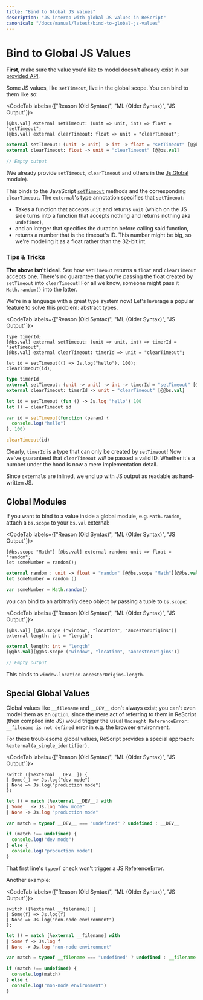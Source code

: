 ```yaml
---
title: "Bind to Global JS Values"
description: "JS interop with global JS values in ReScript"
canonical: "/docs/manual/latest/bind-to-global-js-values"
---
```


# Bind to Global JS Values

**First**, make sure the value you'd like to model doesn't already exist in our [provided API](api/js).

Some JS values, like `setTimeout`, live in the global scope. You can bind to them like so:

<CodeTab labels={["Reason (Old Syntax)", "ML (Older Syntax)", "JS Output"]}>

```re
[@bs.val] external setTimeout: (unit => unit, int) => float = "setTimeout";
[@bs.val] external clearTimeout: float => unit = "clearTimeout";
```

```ml
external setTimeout: (unit -> unit) -> int -> float = "setTimeout" [@@bs.val]
external clearTimeout: float -> unit = "clearTimeout" [@@bs.val]
```

```js
// Empty output
```

</CodeTab>

(We already provide `setTimeout`, `clearTimeout` and others in the [Js.Global](api/js/global) module).

This binds to the JavaScript [`setTimeout`](https://developer.mozilla.org/en-US/docs/Web/API/WindowOrworkerGlobalScope/setTimeout) methods and the corresponding `clearTimeout`. The `external`'s type annotation specifies that `setTimeout`:

- Takes a function that accepts `unit` and returns `unit` (which on the JS side turns into a function that accepts nothing and returns nothing aka `undefined`),
- and an integer that specifies the duration before calling said function,
- returns a number that is the timeout's ID. This number might be big, so we're modeling it as a float rather than the 32-bit int.

### Tips & Tricks

**The above isn't ideal**. See how `setTimeout` returns a `float` and `clearTimeout` accepts one. There's no guarantee that you're passing the float created by `setTimeout` into `clearTimeout`! For all we know, someone might pass it `Math.random()` into the latter.

We're in a language with a great type system now! Let's leverage a popular feature to solve this problem: abstract types.

<CodeTab labels={["Reason (Old Syntax)", "ML (Older Syntax)", "JS Output"]}>

```re
type timerId;
[@bs.val] external setTimeout: (unit => unit, int) => timerId = "setTimeout";
[@bs.val] external clearTimeout: timerId => unit = "clearTimeout";

let id = setTimeout(() => Js.log("hello"), 100);
clearTimeout(id);
```

```ml
type timerId
external setTimeout: (unit -> unit) -> int -> timerId = "setTimeout" [@@bs.val]
external clearTimeout: timerId -> unit = "clearTimeout" [@@bs.val]

let id = setTimeout (fun () -> Js.log "hello") 100
let () = clearTimeout id
```

```js
var id = setTimeout(function (param) {
  console.log("hello")
}, 100)

clearTimeout(id)
```

</CodeTab>

Clearly, `timerId` is a type that can only be created by `setTimeout`! Now we've guaranteed that `clearTimeout` _will_ be passed a valid ID. Whether it's a number under the hood is now a mere implementation detail.

Since `external`s are inlined, we end up with JS output as readable as hand-written JS.

## Global Modules

If you want to bind to a value inside a global module, e.g. `Math.random`, attach a `bs.scope` to your `bs.val` external:

<CodeTab labels={["Reason (Old Syntax)", "ML (Older Syntax)", "JS Output"]}>

```re
[@bs.scope "Math"] [@bs.val] external random: unit => float = "random";
let someNumber = random();
```

```ml
external random : unit -> float = "random" [@@bs.scope "Math"][@@bs.val]
let someNumber = random ()
```

```js
var someNumber = Math.random()
```

</CodeTab>

you can bind to an arbitrarily deep object by passing a tuple to `bs.scope`:

<CodeTab labels={["Reason (Old Syntax)", "ML (Older Syntax)", "JS Output"]}>

```re
[@bs.val] [@bs.scope ("window", "location", "ancestorOrigins")]
external length: int = "length";
```

```ml
external length: int = "length"
[@@bs.val][@@bs.scope ("window", "location", "ancestorOrigins")]
```

```js
// Empty output
```

</CodeTab>

This binds to `window.location.ancestorOrigins.length`.

## Special Global Values

Global values like `__filename` and `__DEV__` don't always exist; you can't even model them as an `option`, since the mere act of referring to them in ReScript (then compiled into JS) would trigger the usual `Uncaught ReferenceError: __filename is not defined` error in e.g. the browser environment.

For these troublesome global values, ReScript provides a special approach: `%external(a_single_identifier)`.

<CodeTab labels={["Reason (Old Syntax)", "ML (Older Syntax)", "JS Output"]}>

```re
switch ([%external __DEV__]) {
| Some(_) => Js.log("dev mode")
| None => Js.log("production mode")
};
```

```ml
let () = match [%external __DEV__] with
| Some _ -> Js.log "dev mode"
| None -> Js.log "production mode"
```

```js
var match = typeof __DEV__ === "undefined" ? undefined : __DEV__

if (match !== undefined) {
  console.log("dev mode")
} else {
  console.log("production mode")
}
```

</CodeTab>

That first line's `typeof` check won't trigger a JS ReferenceError.

Another example:

<CodeTab labels={["Reason (Old Syntax)", "ML (Older Syntax)", "JS Output"]}>

```re
switch ([%external __filename]) {
| Some(f) => Js.log(f)
| None => Js.log("non-node environment")
};
```

```ml
let () = match [%external __filename] with
| Some f -> Js.log f
| None -> Js.log "non-node environment"
```

```js
var match = typeof __filename === "undefined" ? undefined : __filename

if (match !== undefined) {
  console.log(match)
} else {
  console.log("non-node environment")
}
```

</CodeTab>

<!-- TODO: revamp this page. Not good. Tell to use globalThis["foo"], and look in our stdlib -->
